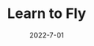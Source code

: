 ---
title: Learn to Fly
description: A game where your penguin more and more until it can fly.
date: 2022-7-01
type: Flash
name: learntofly
credits:
- Game by Max Games
---